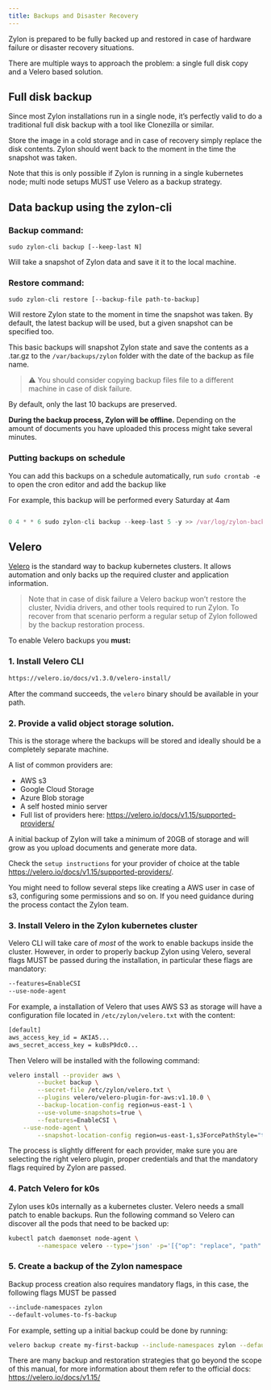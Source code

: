 ```yaml
---
title: Backups and Disaster Recovery
---
```


Zylon is prepared to be fully backed up and restored in case of hardware failure or disaster recovery situations.

There are multiple ways to approach the problem: a single full disk copy and a Velero based solution.

## Full disk backup

Since most Zylon installations run in a single node, it’s perfectly valid to do a traditional full disk backup with a tool like Clonezilla or similar. 

Store the image in a cold storage and in case of recovery simply replace the disk contents. Zylon should went back to the moment in the time the snapshot was taken.

Note that this is only possible if Zylon is running in a single kubernetes node; multi node setups MUST use Velero as a backup strategy.

## Data backup using the zylon-cli

### Backup command:

`sudo zylon-cli backup [--keep-last N]`

Will take a snapshot of Zylon data and save it it to the local machine.

### Restore command:

`sudo zylon-cli restore [--backup-file path-to-backup]`

Will restore Zylon state to the moment in time the snapshot was taken. By default, the latest backup will be used, but a given snapshot can be specified too.

 

This basic backups will snapshot Zylon state and save the contents as a .tar.gz to the `/var/backups/zylon` folder with the date of the backup as file name. 

> ⚠️ You should consider copying backup files file to a different machine in case of disk failure.
> 

By default, only the last 10 backups are preserved.

**During the backup process, Zylon will be offline.** Depending on the amount of documents you have uploaded this process might take several minutes.

### Putting backups on schedule

You can add this backups on a schedule automatically, run `sudo crontab -e` to open the cron editor and add the backup like

For example, this backup will be performed every Saturday at 4am

```jsx

0 4 * * 6 sudo zylon-cli backup --keep-last 5 -y >> /var/log/zylon-backup.log 2>&1
```

## Velero

[Velero](https://velero.io/) is the standard way to backup kubernetes clusters. It allows automation and only backs up the required cluster and application information.

> Note that in case of disk failure a Velero backup won’t restore the cluster, Nvidia drivers, and other tools required to run Zylon. To recover from that scenario perform a regular setup of Zylon followed by the backup restoration process.
> 

To enable Velero backups you **must:**

### 1. Install Velero CLI

```bash
https://velero.io/docs/v1.3.0/velero-install/
```

After the command succeeds, the `velero` binary should be available in your path.

### 2. Provide a valid object storage solution.

This is the storage where the backups will be stored and ideally should be a completely separate machine.

A list of common providers are:

- AWS s3
- Google Cloud Storage
- Azure Blob storage
- A self hosted minio server
- Full list of providers here: https://velero.io/docs/v1.15/supported-providers/

A initial backup of Zylon will take a minimum of 20GB of storage and will grow as you upload documents and generate more data.

Check the `setup instructions` for your provider of choice at the table https://velero.io/docs/v1.15/supported-providers/. 

You might need to follow several steps like creating a AWS user in case of s3, configuring some permissions and so on. If you need guidance during the process contact the Zylon team.

### 3. Install Velero in the Zylon kubernetes cluster

Velero CLI will take care of *most* of the work to enable backups inside the cluster. However, in order to properly backup Zylon using Velero, several flags MUST be passed during the installation, in particular these flags are mandatory:

```bash
--features=EnableCSI
--use-node-agent
```

For example, a installation of Velero that uses AWS S3 as storage will have a configuration file located in `/etc/zylon/velero.txt` with the content:

```bash
[default]
aws_access_key_id = AKIA5...
aws_secret_access_key = kuBsP9dc0...
```

Then Velero will be installed with the following command:

```bash
velero install --provider aws \
		--bucket backup \
		--secret-file /etc/zylon/velero.txt \
		--plugins velero/velero-plugin-for-aws:v1.10.0 \
		--backup-location-config region=us-east-1 \
		--use-volume-snapshots=true \
		--features=EnableCSI \
    --use-node-agent \
		--snapshot-location-config region=us-east-1,s3ForcePathStyle="true"
```

The process is slightly different for each provider, make sure you are selecting the right velero plugin, proper credentials and that the mandatory flags required by Zylon are passed.

### 4. Patch Velero for k0s

Zylon uses k0s internally as a kubernetes cluster. Velero needs a small patch to enable backups. Run the following command so Velero can discover all the pods that need to be backed up:

```bash
kubectl patch daemonset node-agent \
		--namespace velero --type='json' -p='[{"op": "replace", "path": "/spec/template/spec/volumes/0/hostPath/path", "value": "/var/lib/k0s/kubelet/pods"}]'
```

### 5. Create a backup of the Zylon namespace

Backup process creation also requires mandatory flags, in this case, the following flags MUST be passed

```bash
--include-namespaces zylon 
--default-volumes-to-fs-backup
```

For example, setting up a initial backup could be done by running:

```bash
velero backup create my-first-backup --include-namespaces zylon --default-volumes-to-fs-backup
```

There are many backup and restoration strategies that go beyond the scope of this manual, for more information about them refer to the official docs: https://velero.io/docs/v1.15/
